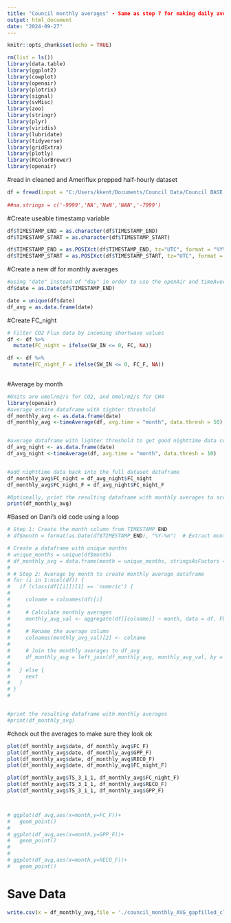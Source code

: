```yaml
---
title: "Council monthly averages" - Same as step 7 for making daily averages, but doing monthly averages (optional)
output: html_document
date: "2024-09-27"
---
```


```r
knitr::opts_chunk$set(echo = TRUE)
```

```r
rm(list = ls())
library(data.table)
library(ggplot2)
library(cowplot)
library(openair)
library(plotrix)
library(signal)
library(svMisc)
library(zoo)
library(stringr)
library(plyr)
library(viridis)
library(lubridate)
library(tidyverse)
library(gridExtra)
library(plotly)
library(RColorBrewer)
library(openair)
```


#read in cleaned and Ameriflux prepped half-hourly dataset
```r
df = fread(input = "C:/Users/kkent/Documents/Council Data/Council BASE gapfilling/US-NGC2_HH_201701010000_202309010000.csv", na.strings="-9999") 
           
##na.strings = c('-9999','NA','NaN','NAN','-7999')


```

#Create useable timestamp variable 
```r
df$TIMESTAMP_END = as.character(df$TIMESTAMP_END)
df$TIMESTAMP_START = as.character(df$TIMESTAMP_START)

df$TIMESTAMP_END = as.POSIXct(df$TIMESTAMP_END, tz="UTC", format = "%Y%m%d%H%M")
df$TIMESTAMP_START = as.POSIXct(df$TIMESTAMP_START, tz="UTC", format = "%Y%m%d%H%M")


```

#Create a new df for monthly averages 
```r
#using "date" instead of "day" in order to use the openAir and timeAverage packages/functions
df$date = as.Date(df$TIMESTAMP_END)

date = unique(df$date)
df_avg = as.data.frame(date)
```

#Create FC_night 
```r
# Filter CO2 Flux data by incoming shortwave values 
df <- df %>%
  mutate(FC_night = ifelse(SW_IN <= 0, FC, NA))

df <- df %>%
  mutate(FC_night_F = ifelse(SW_IN <= 0, FC_F, NA))
  
```

#Average by month 
```r
#Units are umol/m2/s for CO2, and nmol/m2/s for CH4
library(openair)
#average entire dataframe with tighter threshold 
df_monthly_avg <- as.data.frame(date)
df_monthly_avg <-timeAverage(df, avg.time = "month", data.thresh = 50)


#average dataframe with lighter threshold to get good nighttime data coverage
df_avg_night <- as.data.frame(date)
df_avg_night <-timeAverage(df, avg.time = "month", data.thresh = 10)


#add nighttime data back into the full dataset dataframe
df_monthly_avg$FC_night = df_avg_night$FC_night
df_monthly_avg$FC_night_F = df_avg_night$FC_night_F

#Optionally, print the resulting dataframe with monthly averages to screen / make sure it looks ok 
print(df_monthly_avg)


```




#Based on Dani's old code using a loop  

```r
# Step 1: Create the month column from TIMESTAMP_END
# df$month = format(as.Date(df$TIMESTAMP_END), "%Y-%m")  # Extract month in YYYY-MM format

# Create a dataframe with unique months
# unique_months = unique(df$month)
# df_monthly_avg = data.frame(month = unique_months, stringsAsFactors = FALSE)  # Initialize df_avg with unique months
# 
# # Step 2: Average by month to create monthly average dataframe
# for (i in 1:ncol(df)) {
#   if (class(df[[i]])[1] == 'numeric') {
#     
#     colname = colnames(df)[i]
# 
#     # Calculate monthly averages
#     monthly_avg_val <- aggregate(df[[colname]] ~ month, data = df, FUN = mean, na.action = na.omit)
#     
#     # Rename the average column
#     colnames(monthly_avg_val)[2] <- colname
#     
#     # Join the monthly averages to df_avg
#     df_monthly_avg = left_join(df_monthly_avg, monthly_avg_val, by = 'month')
#     
#   } else {
#     next
#   }
# }
# 


#print the resulting dataframe with monthly averages
#print(df_monthly_avg)

```


#check out the averages to make sure they look ok

```r


plot(df_monthly_avg$date, df_monthly_avg$FC_F)
plot(df_monthly_avg$date, df_monthly_avg$GPP_F)
plot(df_monthly_avg$date, df_monthly_avg$RECO_F)
plot(df_monthly_avg$date, df_monthly_avg$FC_night_F)

plot(df_monthly_avg$TS_3_1_1, df_monthly_avg$FC_night_F)
plot(df_monthly_avg$TS_3_1_1, df_monthly_avg$RECO_F)
plot(df_monthly_avg$TS_3_1_1, df_monthly_avg$GPP_F)



# ggplot(df_avg,aes(x=month,y=FC_F))+
#   geom_point()
# 
# ggplot(df_avg,aes(x=month,y=GPP_F))+
#   geom_point()
# 
# 
# ggplot(df_avg,aes(x=month,y=RECO_F))+
#   geom_point()


```

# Save Data

```r

write.csv(x = df_monthly_avg,file = './council_monthly_AVG_gapfilled_clean_2017_2023_for analysis.csv',quote = F,row.names = F)




```



